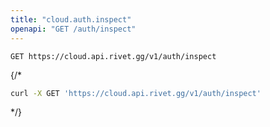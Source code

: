 ```yaml
---
title: "cloud.auth.inspect"
openapi: "GET /auth/inspect"
---
```


```
GET https://cloud.api.rivet.gg/v1/auth/inspect
```


{/*<RequestExample>
```bash curl
curl -X GET 'https://cloud.api.rivet.gg/v1/auth/inspect'
```
</RequestExample>*/}
